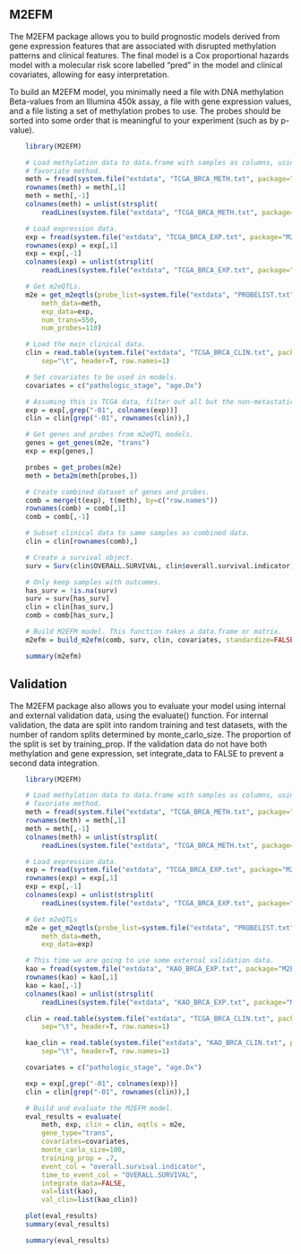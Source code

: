 <!--
%\VignetteEngine{knitr::knitr}
%\VignetteIndexEntry{M2EFM}
-->

## M2EFM

The M2EFM package allows you to build prognostic models derived from
gene expression features that are associated with disrupted methylation
patterns and clinical features. The final model is a Cox proportional
hazards model with a molecular risk score labelled "pred" in the model
and clinical covariates, allowing for easy interpretation.

To build an M2EFM model, you minimally need a file with DNA methylation
Beta-values from an Illumina 450k assay, a file with gene expression
values, and a file listing a set of methylation probes to use. The probes
should be sorted into some order that is meaningful to your experiment
(such as by p-value).

```r
	library(M2EFM)

	# Load methylation data to data.frame with samples as columns, using your
	# favoriate method.
	meth = fread(system.file("extdata", "TCGA_BRCA_METH.txt", package="M2EFM"), skip=1, data.table=F)
	rownames(meth) = meth[,1]
	meth = meth[,-1]
	colnames(meth) = unlist(strsplit(
		readLines(system.file("extdata", "TCGA_BRCA_METH.txt", package="M2EFM"), n=1), "\t"))

	# Load expression data. 
	exp = fread(system.file("extdata", "TCGA_BRCA_EXP.txt", package="M2EFM"), skip=1, data.table=F)
	rownames(exp) = exp[,1]
	exp = exp[,-1]
	colnames(exp) = unlist(strsplit(
		readLines(system.file("extdata", "TCGA_BRCA_EXP.txt", package="M2EFM"), n=1), "\t"))

	# Get m2eQTLs.
	m2e = get_m2eqtls(probe_list=system.file("extdata", "PROBELIST.txt", package="M2EFM"), 
		meth_data=meth, 
		exp_data=exp,
		num_trans=550,
		num_probes=110)

	# Load the main clinical data.
	clin = read.table(system.file("extdata", "TCGA_BRCA_CLIN.txt", package="M2EFM"), 
		sep="\t", header=T, row.names=1)

	# Set covariates to be used in models.
	covariates = c("pathologic_stage", "age.Dx")

	# Assuming this is TCGA data, filter out all but the non-metastatic tumor samples.
	exp = exp[,grep("-01", colnames(exp))]
	clin = clin[grep("-01", rownames(clin)),]

	# Get genes and probes from m2eQTL models.
	genes = get_genes(m2e, "trans")
	exp = exp[genes,]

	probes = get_probes(m2e)
	meth = beta2m(meth[probes,])

	# Create combined dataset of genes and probes.
	comb = merge(t(exp), t(meth), by=c("row.names"))
	rownames(comb) = comb[,1]
	comb = comb[,-1]

	# Subset clinical data to same samples as combined data.
	clin = clin[rownames(comb),]

	# Create a survival object.
	surv = Surv(clin$OVERALL.SURVIVAL, clin$overall.survival.indicator)

	# Only keep samples with outcomes.
	has_surv = !is.na(surv)
	surv = surv[has_surv]
	clin = clin[has_surv,]
	comb = comb[has_surv,]

	# Build M2EFM model. This function takes a data.frame or matrix.
	m2efm = build_m2efm(comb, surv, clin, covariates, standardize=FALSE)
```

```r
	summary(m2efm)
```

## Validation

The M2EFM package also allows you to evaluate your model using internal and
external validation data, using the evaluate() function. For internal validation,
the data are split into random training and test datasets, with the number of
random splits determined by monte_carlo_size. The proportion of the split is
set by training_prop. If the validation data do not have both methylation and
gene expression, set integrate_data to FALSE to prevent a second data integration.

```r
	library(M2EFM)

	# Load methylation data to data.frame with samples as columns, using your
	# favoriate method.
	meth = fread(system.file("extdata", "TCGA_BRCA_METH.txt", package="M2EFM"), skip=1, data.table=F)
	rownames(meth) = meth[,1]
	meth = meth[,-1]
	colnames(meth) = unlist(strsplit(
		readLines(system.file("extdata", "TCGA_BRCA_METH.txt", package="M2EFM"), n=1), "\t"))

	# Load expression data. 
	exp = fread(system.file("extdata", "TCGA_BRCA_EXP.txt", package="M2EFM"), skip=1, data.table=F)
	rownames(exp) = exp[,1]
	exp = exp[,-1]
	colnames(exp) = unlist(strsplit(
		readLines(system.file("extdata", "TCGA_BRCA_EXP.txt", package="M2EFM"), n=1), "\t"))

	# Get m2eQTLs
	m2e = get_m2eqtls(probe_list=system.file("extdata", "PROBELIST.txt", package="M2EFM"), 
		meth_data=meth, 
		exp_data=exp)

	# This time we are going to use some external validation data.
	kao = fread(system.file("extdata", "KAO_BRCA_EXP.txt", package="M2EFM"), skip=1, data.table=F)
	rownames(kao) = kao[,1]
	kao = kao[,-1]
	colnames(kao) = unlist(strsplit(
		readLines(system.file("extdata", "KAO_BRCA_EXP.txt", package="M2EFM"), n=1), "\t"))

	clin = read.table(system.file("extdata", "TCGA_BRCA_CLIN.txt", package="M2EFM"), 
		sep="\t", header=T, row.names=1)

	kao_clin = read.table(system.file("extdata", "KAO_BRCA_CLIN.txt", package="M2EFM"), 
		sep="\t", header=T, row.names=1)

	covariates = c("pathologic_stage", "age.Dx")

	exp = exp[,grep("-01", colnames(exp))]
	clin = clin[grep("-01", rownames(clin)),]

	# Build and evaluate the M2EFM model.
	eval_results = evaluate(
		meth, exp, clin = clin, eqtls = m2e,  
		gene_type="trans", 
		covariates=covariates, 
		monte_carlo_size=100, 
		training_prop = .7,
		event_col = "overall.survival.indicator",
		time_to_event_col = "OVERALL.SURVIVAL",
		integrate_data=FALSE,
		val=list(kao),
		val_clin=list(kao_clin))

	plot(eval_results)
	summary(eval_results)
```

```r
	summary(eval_results)
```

